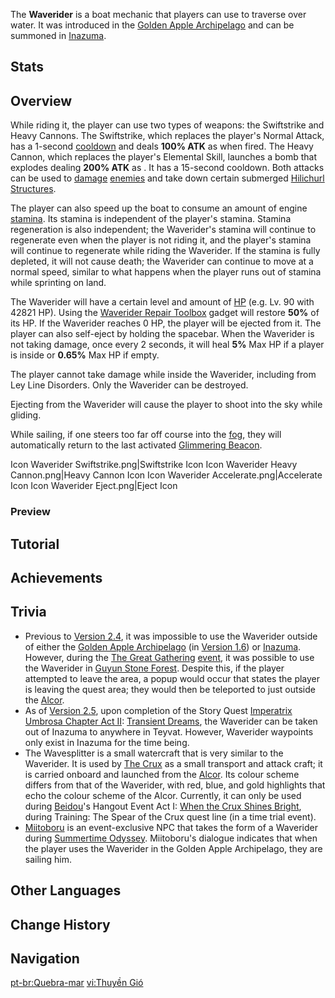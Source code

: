 {{Terminology Infobox
|image        = Waverider.png
|type         = Vehicles
|type2        = Exploration
}}
The '''Waverider''' is a boat mechanic that players can use to traverse over water. It was introduced in the [[Golden Apple Archipelago]] and can be summoned in [[Inazuma]].

==Stats==
{{Enemy Stats
|resglobal  = 0%
|hp_ratio   = 22.5
|hp_type    = atk1
|atk_ratio  = 0.2
|atk_type   = hp1
|no_def     = 1
|hide_notes = 1
}}

==Overview==
While riding it, the player can use two types of weapons: the Swiftstrike and Heavy Cannons. The Swiftstrike, which replaces the player's Normal Attack, has a 1-second [[cooldown]] and deals '''100% ATK''' as {{Color|Physical DMG}} when fired. The Heavy Cannon, which replaces the player's Elemental Skill, launches a bomb that explodes dealing '''200% ATK''' as {{Color|AoE Physical DMG}}. It has a 15-second cooldown. Both attacks can be used to [[damage]] [[enemies]] and take down certain submerged [[Hilichurl Structures]].

The player can also speed up the boat to consume an amount of engine [[stamina]]. Its stamina is independent of the player's stamina. Stamina regeneration is also independent; the Waverider's stamina will continue to regenerate even when the player is not riding it, and the player's stamina will continue to regenerate while riding the Waverider. If the stamina is fully depleted, it will not cause death; the Waverider can continue to move at a normal speed, similar to what happens when the player runs out of stamina while sprinting on land.

The Waverider will have a certain level and amount of [[HP]] (e.g. Lv. 90 with 42821 HP). Using the [[Waverider Repair Toolbox]] gadget will restore '''50%''' of its HP. If the Waverider reaches 0 HP, the player will be ejected from it. The player can also self-eject by holding the spacebar. When the Waverider is not taking damage, once every 2 seconds, it will heal '''5%''' Max HP if a player is inside or '''0.65%''' Max HP if empty.

The player cannot take damage while inside the Waverider, including from Ley Line Disorders. Only the Waverider can be destroyed.

Ejecting from the Waverider will cause the player to shoot into the sky while gliding.

While sailing, if one steers too far off course into the [[fog]], they will automatically return to the last activated [[Glimmering Beacon]].

<gallery captionalign="center" widths="100">
Icon Waverider Swiftstrike.png|Swiftstrike Icon
Icon Waverider Heavy Cannon.png|Heavy Cannon Icon
Icon Waverider Accelerate.png|Accelerate Icon
Icon Waverider Eject.png|Eject Icon
</gallery>

===Preview===
{{Preview
|size=185px
|f1=Waverider Swiftstrike
|c1=Swiftstrike

|f2=Waverider Heavy Cannon
|c2=Heavy Cannon
}}

==Tutorial==
{{Transclude|Tutorial/The Mystical Waverider...}}

==Achievements==
{{Achievement Topic Table|topic=Waverider}}

==Trivia==
* Previous to [[Version 2.4]], it was impossible to use the Waverider outside of either the [[Golden Apple Archipelago]] (in [[Version 1.6]]) or [[Inazuma]]. However, during the [[Fleeting Colors in Flight#Theme 2: The Great Gathering|The Great Gathering]] [[Events|event]], it was possible to use the Waverider in [[Guyun Stone Forest]]. Despite this, if the player attempted to leave the area, a popup would occur that states the player is leaving the quest area; they would then be teleported to just outside the [[Alcor]].
* As of [[Version/2.5|Version 2.5]], upon completion of the Story Quest [[Imperatrix Umbrosa Chapter|Imperatrix Umbrosa Chapter Act II]]: [[Transient Dreams]], the Waverider can be taken out of Inazuma to anywhere in Teyvat. However, Waverider waypoints only exist in Inazuma for the time being.
* The Wavesplitter is a small watercraft that is very similar to the Waverider. It is used by  [[The Crux]] as a small transport and attack craft; it is carried onboard and launched from the [[Alcor]]. Its colour scheme differs from that of the Waverider, with red, blue, and gold highlights that echo the colour scheme of the Alcor. Currently, it can only be used during [[Beidou]]'s Hangout Event Act I: [[When the Crux Shines Bright]], during Training: The Spear of the Crux quest line (in a time trial event).
* [[Miitoboru]] is an event-exclusive NPC that takes the form of a Waverider during [[Summertime Odyssey]]. Miitoboru's dialogue indicates that when the player uses the Waverider in the Golden Apple Archipelago, they are sailing him.

==Other Languages==
{{Other Languages
|en       = Waverider
|zhs      = 浪船
|zhs_rm   = Làngchuán
|zht      = 浪船
|zht_rm   = Làngchuán
|zh_tl    = Wave Boat
|ja       = ウェーブボート
|ja_rm    = Weebu Booto
|ja_tl    = Wave Boat
|ko       = {{tt|파도|波濤}} 배
|ko_rm    = Pado Bae
|ko_tl    = Wave Boat
|es       = Rompeolas
|es_tl    = Wavebreaker
|fr       = Barge
|fr_tl    = Barge
|ru       = Волноход
|ru_tl    = 
|th       = เรือเดินสมุทร
|th_rm    = Ruea doen samut
|th_tl    = 
|vi       = {{tt|Thuyền|船}} Gió
|vi_tl    = 
|de       = Wellenreiter
|de_tl    = Waverider
|id       = Waverider
|pt       = Quebra-mar
|pt_tl    = 
}}

==Change History==
{{Change History|1.6}}

==Navigation==
{{Exploration Navbox}}

[[pt-br:Quebra-mar]]
[[vi:Thuyền Gió]]